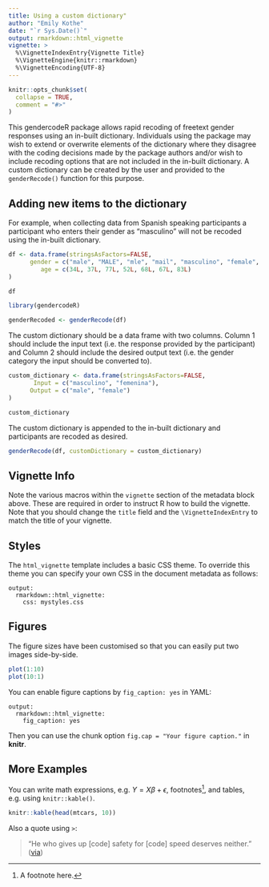 ```yaml
---
title: Using a custom dictionary"
author: "Emily Kothe"
date: "`r Sys.Date()`"
output: rmarkdown::html_vignette
vignette: >
  %\VignetteIndexEntry{Vignette Title}
  %\VignetteEngine{knitr::rmarkdown}
  %\VignetteEncoding{UTF-8}
---
```


```r
knitr::opts_chunk$set(
  collapse = TRUE,
  comment = "#>"
)
```

This gendercodeR package allows rapid recoding of freetext gender responses using an in-built dictionary. Individuals using the package may wish to extend or overwrite elements of the dictionary where they disagree with the coding decisions made by the package authors and/or wish to include recoding options that are not included in the in-built dictionary. A custom dictionary can be created by the user and provided to the `genderRecode()` function for this purpose. 

## Adding new items to the dictionary

For example, when collecting data from Spanish speaking participants a participant who enters their gender as "masculino" will not be recoded using the in-built dictionary.

```r

df <- data.frame(stringsAsFactors=FALSE,
      gender = c("male", "MALE", "mle", "mail", "masculino", "female", "enby"),
         age = c(34L, 37L, 77L, 52L, 68L, 67L, 83L)
)

df

library(gendercodeR)

genderRecoded <- genderRecode(df)
```

The custom dictionary should be a data frame with two columns. Column 1 should include the input text (i.e. the response provided by the participant) and Column 2 should include the desired output text (i.e. the gender category the input should be converted to).

```r

custom_dictionary <- data.frame(stringsAsFactors=FALSE,
       Input = c("masculino", "femenina"),
      Output = c("male", "female")
)

custom_dictionary
```

The custom dictionary is appended to the in-built dictionary and participants are recoded as desired.

```r
genderRecode(df, customDictionary = custom_dictionary)
```

## Vignette Info

Note the various macros within the `vignette` section of the metadata block above. These are required in order to instruct R how to build the vignette. Note that you should change the `title` field and the `\VignetteIndexEntry` to match the title of your vignette.

## Styles

The `html_vignette` template includes a basic CSS theme. To override this theme you can specify your own CSS in the document metadata as follows:

    output: 
      rmarkdown::html_vignette:
        css: mystyles.css

## Figures

The figure sizes have been customised so that you can easily put two images side-by-side. 

```r
plot(1:10)
plot(10:1)
```

You can enable figure captions by `fig_caption: yes` in YAML:

    output:
      rmarkdown::html_vignette:
        fig_caption: yes

Then you can use the chunk option `fig.cap = "Your figure caption."` in **knitr**.

## More Examples

You can write math expressions, e.g. $Y = X\beta + \epsilon$, footnotes^[A footnote here.], and tables, e.g. using `knitr::kable()`.

```r
knitr::kable(head(mtcars, 10))
```

Also a quote using `>`:

> "He who gives up [code] safety for [code] speed deserves neither."
([via](https://twitter.com/hadleywickham/status/504368538874703872))
